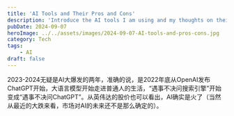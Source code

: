 ```yaml
---
title: 'AI Tools and Their Pros and Cons'
description: 'Introduce the AI tools I am using and my thoughts on their pros and cons'
pubDate: 2024-09-07
heroImage: ../../assets/images/2024-09-07-AI-tools-and-pros-cons.jpg
category: Tech
tags:
    - AI
draft: false
---
```


2023-2024无疑是AI大爆发的两年，准确的说，是2022年底从OpenAI发布ChatGPT开始，大语言模型开始走进普通人的生活，“遇事不决问搜索引擎”开始变成“遇事不决问ChatGPT”。从英伟达的股价也可以看出，AI确实是火了（当然从最近的大跌来看，市场对AI的未来还不是那么确定的）。


